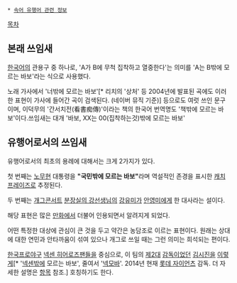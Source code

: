  * [[속어 유행어 관련 정보]]

[[목차]]
== 본래 쓰임새 ==
[[한국어]]의 관용구 중 하나로, 'A가 B에 무척 집착하고 열중한다'는 의미를 'A는 B밖에 모르는 바보'라는 식으로 사용했다.

노래 가사에서 '너밖에 모르는 바보'[* 리치의 '상처' 등 2004년에 발표된 곡에도 이러한 표현이 가사에 들어간 곡이 검색된다. (네이버 뮤직 기준)] 등으로도 여럿 쓰인 문구이며, 이덕무의 '간서치전(看書痴傳)'이라는 책의 한국어 번역명도 '책밖에 모르는 바보'이다.쓰임새는 대개 '바보, XX는 00(집착하는것)밖에 모르는 바보'

== 유행어로서의 쓰임새 ==
유행어로서의 최초의 용례에 대해서는 크게 2가지가 있다.

첫 번째는 [[노무현]] 대통령을 '''"국민밖에 모르는 바보"'''라며 역설적인 존경을 표시한 [[캐치프레이즈]]로 추정된다.

두 번째는 [[개그콘서트]] [[분장실의 강선생님]]의 [[강유미]]가 [[안영미]]에게 한 대사라는 설이다.

해당 표현은 많은 [[만화]]에서 더불어 인용되면서 알려지게 되었다.

어떤 특정한 대상에 관심이 큰 것을 두고 약간은 농담조로 이르는 표현이다. 원래는 상대에 대한 연민과 안타까움이 섞여 있으나 개그로 쓰일 때는 그런 의미는 희석되는 편이다.

[[한국프로야구]] [[넥센 히어로즈]]팬들을 중심으로, 이 팀의 [[김시진#s-4.1|제2대]] [[감독]]이었던 [[김시진]]을 [http://job.dcinside.com/board/view/?id=sh&no=3205135 이렇게][* '[[넥센 히어로즈|넥센]]밖에 모르는 바보', 줄여서 '[[감동님|넥모바]]'. 2014년 현재 [[롯데 자이언츠]] 감독. 더 자세한 설명은 [[김시진#s-4.1|항목]] 참조.] 호칭하기도 한다.
